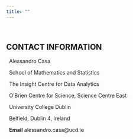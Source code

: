 ```yaml
---
title: ""
---
```


&nbsp;

## CONTACT INFORMATION 

&nbsp;
Alessandro Casa <br>

&nbsp;
School of Mathematics and Statistics <br>

&nbsp;
The Insight Centre for Data Analytics <br>

&nbsp;
O'Brien Centre for Science, Science Centre East <br>

&nbsp;
University College Dublin <br>

&nbsp;
Belfield, Dublin 4, Ireland <br>

&nbsp;
**Email** alessandro.casa@ucd.ie

